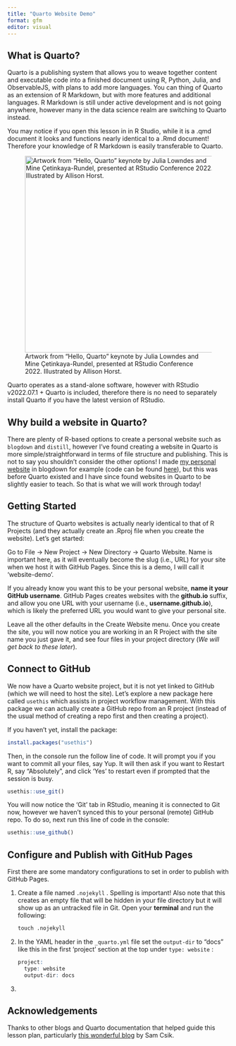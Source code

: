 ```yaml
---
title: "Quarto Website Demo"
format: gfm
editor: visual
---
```


## What is Quarto?

Quarto is a publishing system that allows you to weave together content and executable code into a finished document using R, Python, Julia, and ObservableJS, with plans to add more languages. You can thing of Quarto as an extension of R Markdown, but with more features and additional languages. R Markdown is still under active development and is not going anywhere, however many in the data science realm are switching to Quarto instead.

You may notice if you open this lesson in in R Studio, while it is a .qmd document it looks and functions nearly identical to a .Rmd document! Therefore your knowledge of R Markdown is easily transferable to Quarto.

![Artwork from "Hello, Quarto" keynote by Julia Lowndes and Mine Çetinkaya-Rundel, presented at RStudio Conference 2022. Illustrated by Allison Horst.](www/quarto.png){fig-align="center" width="446"}

::: {.alert .alert-info}
Quarto operates as a stand-alone software, however with RStudio v2022.07.1 + Quarto is included, therefore there is no need to separately install Quarto if you have the latest version of RStudio.
:::

## Why build a website in Quarto?

There are plenty of R-based options to create a personal website such as `blogdown` and `distill`, however I've found creating a website in Quarto is more simple/straightforward in terms of file structure and publishing. This is not to say you shouldn't consider the other options! I made [my personal website](https://caitlinmothes.com) in blogdown for example (code can be found [here](https://github.com/ccmothes/personalWebsite)), but this was before Quarto existed and I have since found websites in Quarto to be slightly easier to teach. So that is what we will work through today!

## Getting Started

The structure of Quarto websites is actually nearly identical to that of R Projects (and they actually create an .Rproj file when you create the website). Let's get started:

Go to File -\> New Project -\> New Directory -\> Quarto Website. Name is important here, as it will eventually become the slug (i.e., URL) for your site when we host it with GitHub Pages. Since this is a demo, I will call it 'website-demo'.

::: {.alert .alert-info}
If you already know you want this to be your personal website, **name it your GitHub username**. GitHub Pages creates websites with the **github.io** suffix, and allow you one URL with your username (i.e., **username.github.io**), which is likely the preferred URL you would want to give your personal site.
:::

Leave all the other defaults in the Create Website menu. Once you create the site, you will now notice you are working in an R Project with the site name you just gave it, and see four files in your project directory (*We will get back to these later*).

## Connect to GitHub

We now have a Quarto website project, but it is not yet linked to GitHub (which we will need to host the site). Let's explore a new package here called `usethis` which assists in project workflow management. With this package we can actually create a GitHub repo from an R project (instead of the usual method of creating a repo first and then creating a project).

If you haven't yet, install the package:

```r
install.packages("usethis")
```

Then, in the console run the follow line of code. It will prompt you if you want to commit all your files, say Yup. It will then ask if you want to Restart R, say "Absolutely", and click 'Yes' to restart even if prompted that the session is busy.

```r
usethis::use_git()
```

You will now notice the 'Git' tab in RStudio, meaning it is connected to Git now, however we haven't synced this to your personal (remote) GitHub repo. To do so, next run this line of code in the console:

```r
usethis::use_github()
```

## Configure and Publish with GitHub Pages

First there are some mandatory configurations to set in order to publish with GitHub Pages.

1.  Create a file named `.nojekyll` . Spelling is important! Also note that this creates an empty file that will be hidden in your file directory but it will show up as an untracked file in Git. Open your **terminal** and run the following:

    ```r
    touch .nojekyll
    ```

2.  In the YAML header in the `_quarto.yml` file set the `output-dir` to "docs" like this in the first 'project' section at the top under `type: website` :

    ```r
    project:
      type: website
      output-dir: docs
    ```

3.  

## Acknowledgements

Thanks to other blogs and Quarto documentation that helped guide this lesson plan, particularly [this wonderful blog](https://ucsb-meds.github.io/creating-quarto-websites/) by Sam Csik.
